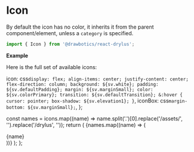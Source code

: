 



# Icon
By default the icon has no color, it inherits it from the parent component/element, unless a `category` is specified.
```jsx
import { Icon } from '@drawbotics/react-drylus';
```

__Example__
<Playground component={Icon}>
  <Icon name="globe" />
</Playground>


Here is the full set of available icons:

  icon: css`
    display: flex;
    align-items: center;
    justify-content: center;
    flex-direction: column;
    background: ${sv.white};
    padding: ${sv.defaultPadding};
    margin: ${sv.marginSmall};
    color: ${sv.colorPrimary};
    transition: ${sv.defaultTransition};
    &:hover {
      cursor: pointer;
      box-shadow: ${sv.elevation1};
    }
  `,
  iconBox: css`
    margin-bottom: ${sv.marginSmall};
  `,
};

  const names = icons.map((name) => name.split('.')[0].replace('/assets/', '').replace('/drylus', ''));
  return (
    <Flex wrap>
      {names.map((name) => (
        <FlexItem key={name} flex={1/4}>
          <div className={styles.icon}>
            <div className={styles.iconBox}>
              <Icon name={name} />
            </div>
            <div>{name}</div>
          </div>
        </FlexItem>
      ))}
    </Flex>
  );
};

<Icons />
